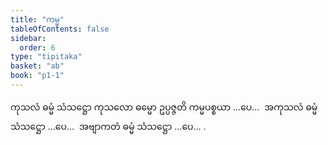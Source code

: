 ```yaml
---
title: "ကမ္မ"
tableOfContents: false
sidebar:
  order: 6
type: "tipitaka"
basket: "ab"
book: "p1-1"
---
```



<DynamicBreadcrumb />

<Division number="206" book="p1-1" e="ch" v="36" p="60">

<Paragraph number="702" book="p1-1">
ကုသလံ ဓမ္မံ သံသဋ္ဌော ကုသလော ဓမ္မော ဥပ္ပဇ္ဇတိ ကမ္မပစ္စယာ …ပေ…  အကုသလံ ဓမ္မံ သံသဋ္ဌော …ပေ…  အဗျာကတံ ဓမ္မံ သံသဋ္ဌော …ပေ… .
</Paragraph>
</Division>